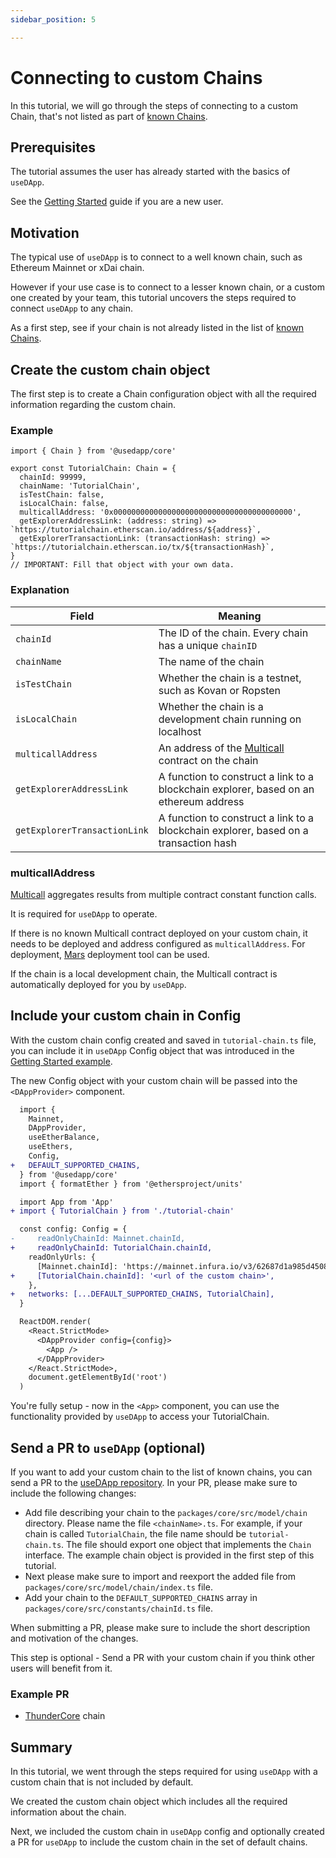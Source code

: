 ```yaml
---
sidebar_position: 5

---
```


# Connecting to custom Chains

In this tutorial, we will go through the steps of connecting to a custom Chain, that's not listed as part of [known Chains](https://github.com/TrueFiEng/useDApp/tree/master/packages/core/src/model/chain).

## Prerequisites

The tutorial assumes the user has already started with the basics of `useDApp`.

See the [Getting Started](/docs) guide if you are a new user.

## Motivation

The typical use of `useDApp` is to connect to a well known chain, such as Ethereum Mainnet or xDai chain.

However if your use case is to connect to a lesser known chain, or a custom one created by your team, this tutorial uncovers the steps required to connect `useDApp` to any chain.

As a first step, see if your chain is not already listed in the list of [known Chains](https://github.com/TrueFiEng/useDApp/tree/master/packages/core/src/model/chain).

## Create the custom chain object

The first step is to create a Chain configuration object with all the required information regarding the custom chain.

### Example

```tsx title="tutorial-chain.ts"
import { Chain } from '@usedapp/core'

export const TutorialChain: Chain = {
  chainId: 99999,
  chainName: 'TutorialChain',
  isTestChain: false,
  isLocalChain: false,
  multicallAddress: '0x0000000000000000000000000000000000000000',
  getExplorerAddressLink: (address: string) => `https://tutorialchain.etherscan.io/address/${address}`,
  getExplorerTransactionLink: (transactionHash: string) => `https://tutorialchain.etherscan.io/tx/${transactionHash}`,
}
// IMPORTANT: Fill that object with your own data.
```

### Explanation

Field | Meaning
--- | ---
`chainId` | The ID of the chain. Every chain has a unique `chainID`
`chainName` | The name of the chain
`isTestChain` | Whether the chain is a testnet, such as Kovan or Ropsten
`isLocalChain` | Whether the chain is a development chain running on localhost
`multicallAddress` | An address of the [Multicall](https://github.com/makerdao/multicall) contract on the chain
`getExplorerAddressLink` | A function to construct a link to a blockchain explorer, based on an ethereum address
`getExplorerTransactionLink` | A function to construct a link to a blockchain explorer, based on a transaction hash

### multicallAddress

[Multicall](https://github.com/makerdao/multicall) aggregates results from multiple contract constant function calls.

It is required for `useDApp` to operate.

If there is no known Multicall contract deployed on your custom chain, it needs to be deployed and address configured as `multicallAddress`. For deployment, [Mars](https://github.com/TrueFiEng/Mars) deployment tool can be used.

If the chain is a local development chain, the Multicall contract is automatically deployed for you by `useDApp`.

## Include your custom chain in Config

With the custom chain config created and saved in `tutorial-chain.ts` file, you can include it in `useDApp` Config object that was introduced in the [Getting Started example](/docs#example).

The new Config object with your custom chain will be passed into the `<DAppProvider>` component.

````diff
  import {
    Mainnet,
    DAppProvider,
    useEtherBalance,
    useEthers,
    Config,
+   DEFAULT_SUPPORTED_CHAINS,
  } from '@usedapp/core'
  import { formatEther } from '@ethersproject/units'

  import App from 'App'
+ import { TutorialChain } from './tutorial-chain'

  const config: Config = {
-     readOnlyChainId: Mainnet.chainId,
+     readOnlyChainId: TutorialChain.chainId,
    readOnlyUrls: {
      [Mainnet.chainId]: 'https://mainnet.infura.io/v3/62687d1a985d4508b2b7a24827551934',
+     [TutorialChain.chainId]: '<url of the custom chain>',
    },
+   networks: [...DEFAULT_SUPPORTED_CHAINS, TutorialChain],
  }

  ReactDOM.render(
    <React.StrictMode>
      <DAppProvider config={config}>
        <App />
      </DAppProvider>
    </React.StrictMode>,
    document.getElementById('root')
  )
````

You're fully setup - now in the `<App>` component, you can use the functionality provided by `useDApp` to access your TutorialChain.

## Send a PR to `useDApp` (optional)

If you want to add your custom chain to the list of known chains, you can send a PR to the [useDApp repository](https://github.com/TrueFiEng/useDApp).
In your PR, please make sure to include the following changes:

- Add file describing your chain to the `packages/core/src/model/chain` directory. Please name the file `<chainName>.ts`. For example, if your chain is called `TutorialChain`, the file name should be `tutorial-chain.ts`. The file should export one object that implements the `Chain` interface. The example chain object is provided in the first step of this tutorial.
- Next please make sure to import and reexport the added file from `packages/core/src/model/chain/index.ts` file.
- Add your chain to the `DEFAULT_SUPPORTED_CHAINS` array in `packages/core/src/constants/chainId.ts` file.

When submitting a PR, please make sure to include the short description and motivation of the changes.

This step is optional - Send a PR with your custom chain if you think other users will benefit from it.

### Example PR

- [ThunderCore](https://github.com/TrueFiEng/useDApp/pull/553) chain

## Summary

In this tutorial, we went through the steps required for using `useDApp` with a custom chain that is not included by default.

We created the custom chain object which includes all the required information about the chain.

Next, we included the custom chain in `useDApp` config and optionally created a PR for `useDApp` to include the custom chain in the set of default chains.
